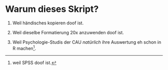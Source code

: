 # Warum dieses Skript?

1. Weil händisches kopieren doof ist.

2. Weil dieselbe Formatierung 20x anzuwenden doof ist.

3. Weil Psychologie-Studis der CAU *natürlich* ihre Auswertung eh schon in R machen^[weil SPSS doof ist.]. 
